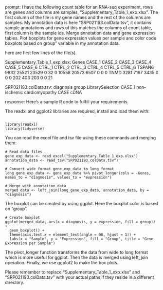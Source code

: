 prompt:
I have the following count table for an RNA-seq experiment, rows are genes and columns are samples, "Supplementary_Table_1_exp.xlsx". The first column of the file is my gene names and the rest of the columns are samples. My annotation data is here  "SRP021193.colData.tsv", it contains sample annotations and rows of this matches the columns of count table, first column is the sample ids. Merge annotation data and gene expression tables. Plot boxplots for gene expression values per sample and color code boxplots based on group" variable in my annotation data.

here are first few lines of the file(s).

Supplementary_Table_1_exp.xlsx:
Genes	CASE_1	CASE_2	CASE_3	CASE_4	CASE_5	CASE_6	CTRL_1	CTRL_2	CTRL_3	CTRL_4	CTRL_5	CTRL_6
TSPAN6	9832	25521	23529	0	32	0	10558	20573	6507	0	0	 0
TNMD	3281	 7167	 3435	0	 0	0	  202	  403	 203	0	0	21


SRP021193.colData.tsv:
diagnosis	group	LibrarySelection
CASE_1	non-ischemic cardiomyopathy	CASE	cDNA


response:
Here's a sample R code to fulfill your requirements.

The readxl and ggplot2 libraries are required, install and load them with:

```

library(readxl)
library(tidyverse)
```

You can read the excel file and tsv file using these commands and merging them:

```
# Read data files
gene_exp_data <- read_excel("Supplementary_Table_1_exp.xlsx")
annotation_data <- read_tsv("SRP021193.colData.tsv")

# Convert wide format gene_exp_data to long format
long_gene_exp_data <- gene_exp_data %>% pivot_longer(cols = -Genes, names_to = "diagnosis", values_to = "expression")

# Merge with annotation_data
merged_data <- left_join(long_gene_exp_data, annotation_data, by = "diagnosis")
```

The boxplot can be created by using ggplot. Here the boxplot color is based on "group".

```
# Create boxplot
ggplot(merged_data, aes(x = diagnosis, y = expression, fill = group)) +
  geom_boxplot() +
  theme(axis.text.x = element_text(angle = 90, hjust = 1)) +
  labs(x = "Sample", y = "Expression", fill = "Group", title = "Gene Expression per Sample")
```
The pivot_longer function transforms the data from wide to long format which is more useful for ggplot. Then the data is merged using left_join operation. Finally, we use ggplot2 to make the box plots.

Please remember to replace "Supplementary_Table_1_exp.xlsx" and "SRP021193.colData.tsv" with your actual paths if they reside in a different directory.
